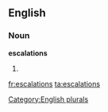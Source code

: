
==English==

===Noun===
'''escalations'''

# {{plural of|[[escalation]]}}

[[Category:English plurals]]

[[fr:escalations]]
[[ta:escalations]]